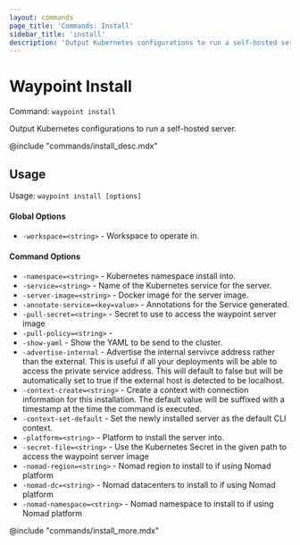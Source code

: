 ```yaml
---
layout: commands
page_title: 'Commands: Install'
sidebar_title: 'install'
description: 'Output Kubernetes configurations to run a self-hosted server.'
---
```


# Waypoint Install

Command: `waypoint install`

Output Kubernetes configurations to run a self-hosted server.

@include "commands/install_desc.mdx"

## Usage

Usage: `waypoint install [options]`

#### Global Options

- `-workspace=<string>` - Workspace to operate in.

#### Command Options

- `-namespace=<string>` - Kubernetes namespace install into.
- `-service=<string>` - Name of the Kubernetes service for the server.
- `-server-image=<string>` - Docker image for the server image.
- `-annotate-service=<key=value>` - Annotations for the Service generated.
- `-pull-secret=<string>` - Secret to use to access the waypoint server image
- `-pull-policy=<string>` -
- `-show-yaml` - Show the YAML to be send to the cluster.
- `-advertise-internal` - Advertise the internal servivce address rather than the external. This is useful if all your deployments will be able to access the private service address. This will default to false but will be automatically set to true if the external host is detected to be localhost.
- `-context-create=<string>` - Create a context with connection information for this installation. The default value will be suffixed with a timestamp at the time the command is executed.
- `-context-set-default` - Set the newly installed server as the default CLI context.
- `-platform=<string>` - Platform to install the server into.
- `-secret-file=<string>` - Use the Kubernetes Secret in the given path to access the waypoint server image
- `-nomad-region=<string>` - Nomad region to install to if using Nomad platform
- `-nomad-dc=<string>` - Nomad datacenters to install to if using Nomad platform
- `-nomad-namespace=<string>` - Nomad namespace to install to if using Nomad platform

@include "commands/install_more.mdx"
